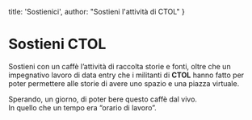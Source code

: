 

  title: 'Sostienici',
  author: "Sostieni l'attività di CTOL"
}

# Sostieni CTOL
Sostieni con un caffè l’attività di raccolta storie e fonti, oltre che un impegnativo lavoro di data entry che i militanti di **CTOL** hanno fatto per poter permettere alle storie di avere uno spazio e una piazza virtuale.

Sperando, un giorno, di poter bere questo caffè dal vivo.  
In quello che un tempo era “orario di lavoro”.

<div dangerouslySetInnerHTML={{ __html: bmcButton }} />

